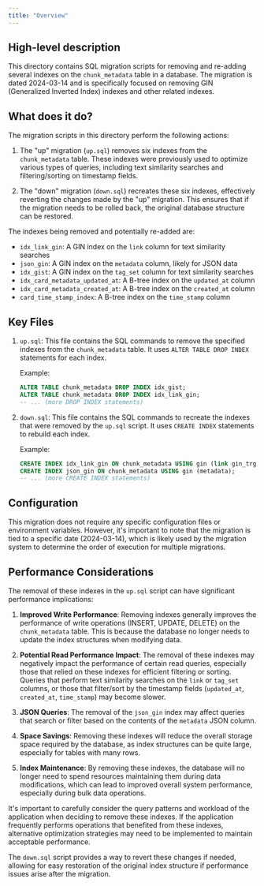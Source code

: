 ```yaml
---
title: "Overview"
---
```


## High-level description
This directory contains SQL migration scripts for removing and re-adding several indexes on the `chunk_metadata` table in a database. The migration is dated 2024-03-14 and is specifically focused on removing GIN (Generalized Inverted Index) indexes and other related indexes.

## What does it do?
The migration scripts in this directory perform the following actions:

1. The "up" migration (`up.sql`) removes six indexes from the `chunk_metadata` table. These indexes were previously used to optimize various types of queries, including text similarity searches and filtering/sorting on timestamp fields.

2. The "down" migration (`down.sql`) recreates these six indexes, effectively reverting the changes made by the "up" migration. This ensures that if the migration needs to be rolled back, the original database structure can be restored.

The indexes being removed and potentially re-added are:
- `idx_link_gin`: A GIN index on the `link` column for text similarity searches
- `json_gin`: A GIN index on the `metadata` column, likely for JSON data
- `idx_gist`: A GIN index on the `tag_set` column for text similarity searches
- `idx_card_metadata_updated_at`: A B-tree index on the `updated_at` column
- `idx_card_metadata_created_at`: A B-tree index on the `created_at` column
- `card_time_stamp_index`: A B-tree index on the `time_stamp` column

## Key Files

1. `up.sql`: This file contains the SQL commands to remove the specified indexes from the `chunk_metadata` table. It uses `ALTER TABLE DROP INDEX` statements for each index.

   Example:
   ```sql
   ALTER TABLE chunk_metadata DROP INDEX idx_gist;
   ALTER TABLE chunk_metadata DROP INDEX idx_link_gin;
   -- ... (more DROP INDEX statements)
   ```

2. `down.sql`: This file contains the SQL commands to recreate the indexes that were removed by the `up.sql` script. It uses `CREATE INDEX` statements to rebuild each index.

   Example:
   ```sql
   CREATE INDEX idx_link_gin ON chunk_metadata USING gin (link gin_trgm_ops);
   CREATE INDEX json_gin ON chunk_metadata USING gin (metadata);
   -- ... (more CREATE INDEX statements)
   ```

## Configuration
This migration does not require any specific configuration files or environment variables. However, it's important to note that the migration is tied to a specific date (2024-03-14), which is likely used by the migration system to determine the order of execution for multiple migrations.

## Performance Considerations
The removal of these indexes in the `up.sql` script can have significant performance implications:

1. **Improved Write Performance**: Removing indexes generally improves the performance of write operations (INSERT, UPDATE, DELETE) on the `chunk_metadata` table. This is because the database no longer needs to update the index structures when modifying data.

2. **Potential Read Performance Impact**: The removal of these indexes may negatively impact the performance of certain read queries, especially those that relied on these indexes for efficient filtering or sorting. Queries that perform text similarity searches on the `link` or `tag_set` columns, or those that filter/sort by the timestamp fields (`updated_at`, `created_at`, `time_stamp`) may become slower.

3. **JSON Queries**: The removal of the `json_gin` index may affect queries that search or filter based on the contents of the `metadata` JSON column.

4. **Space Savings**: Removing these indexes will reduce the overall storage space required by the database, as index structures can be quite large, especially for tables with many rows.

5. **Index Maintenance**: By removing these indexes, the database will no longer need to spend resources maintaining them during data modifications, which can lead to improved overall system performance, especially during bulk data operations.

It's important to carefully consider the query patterns and workload of the application when deciding to remove these indexes. If the application frequently performs operations that benefited from these indexes, alternative optimization strategies may need to be implemented to maintain acceptable performance.

The `down.sql` script provides a way to revert these changes if needed, allowing for easy restoration of the original index structure if performance issues arise after the migration.